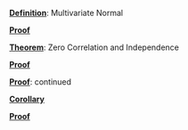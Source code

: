 \providecommand{\Pageref}[1]{\hfill p.\pageref{#1}}
 [**Definition**](#multivariate-normal-1): Multivariate Normal\Pageref{multivariate-normal-1}

 [**Proof**](#Proof*-0.2)\Pageref{Proof*-0.2}

 [**Theorem**](#zero-correlation-and-independence): Zero Correlation and Independence\Pageref{zero-correlation-and-independence}

 [**Proof**](#Proof*-0.4)\Pageref{Proof*-0.4}

 [**Proof**](#continued): continued\Pageref{continued}

 [**Corollary**](#Corollary*-0.6)\Pageref{Corollary*-0.6}

 [**Proof**](#Proof*-0.7)\Pageref{Proof*-0.7}
